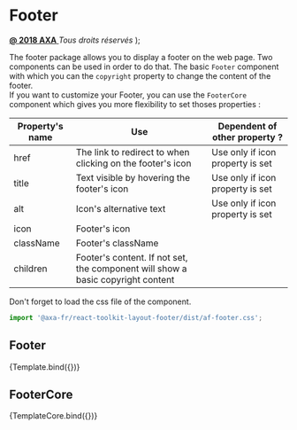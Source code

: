 
<Meta title="Structure/Footer" component={Footer} argTypes={{}} />

# Footer


  <FooterCore icon={logo}>
    <a href="https://www.axa.fr/">
      <strong>@ 2018 AXA</strong>
    </a>
    <i>Tous droits réservés</i>
  </FooterCore>
);

The footer package allows you to display a footer on the web page.
Two components can be used in order to do that. The basic `Footer` component with which you can the `copyright` property to change the content of the footer.  
If you want to customize your Footer, you can use the `FooterCore` component which gives you more flexibility to set thoses properties :

| Property's name | Use                                                                             | Dependent of other property ?    |
|-----------------|---------------------------------------------------------------------------------|----------------------------------|
| href            | The link to redirect to when clicking on the footer's icon                      | Use only if icon property is set |
| title           | Text visible by hovering the footer's icon                                      | Use only if icon property is set |
| alt             | Icon's alternative text                                                         | Use only if icon property is set |
| icon            | Footer's icon                                                                   |                                  |
| className       | Footer's className                                                              |                                  |
| children        | Footer's content. If not set, the component will show a basic copyright content |                                  |

Don't forget to load the css file of the component.

```javascript
import '@axa-fr/react-toolkit-layout-footer/dist/af-footer.css';
```

## Footer

<Canvas>
  <Story name="Default" args={{}}>
    {Template.bind({})}
  </Story>
</Canvas>

## FooterCore

<Canvas>
  <Story name="Core with HTML children" args={{}}>
    {TemplateCore.bind({})}
  </Story>
</Canvas>
